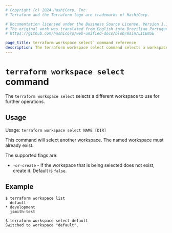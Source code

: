 ```yaml
---
# Copyright (c) 2024 HashiCorp, Inc.
# Terraform and the Terraform logo are trademarks of HashiCorp.

# Documentation licensed under the Business Source License, Version 1.1.
# The original work was translated from English into Brazilian Portuguese.
# https://github.com/hashicorp/web-unified-docs/blob/main/LICENSE

page_title: terraform workspace select` command reference
description: The terraform workspace select command selects a workspace.
---
```


# `terraform workspace select` command

The `terraform workspace select` selects a different workspace to use for further operations.

## Usage

Usage: `terraform workspace select NAME [DIR]`

This command will select another workspace. The named workspace must already
exist.

The supported flags are:

* `-or-create` - If the workspace that is being selected does not exist, create it. Default is `false`.

## Example

```
$ terraform workspace list
  default
* development
  jsmith-test

$ terraform workspace select default
Switched to workspace "default".
```
